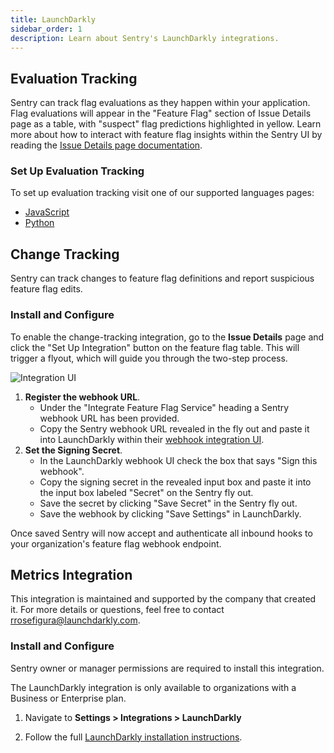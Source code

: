 ```yaml
---
title: LaunchDarkly
sidebar_order: 1
description: Learn about Sentry's LaunchDarkly integrations.
---
```


## Evaluation Tracking

Sentry can track flag evaluations as they happen within your application.  Flag evaluations will appear in the "Feature Flag" section of Issue Details page as a table, with "suspect" flag predictions highlighted in yellow. Learn more about how to interact with feature flag insights within the Sentry UI by reading the [Issue Details page documentation](/product/issues/issue-details/#feature-flags).

### Set Up Evaluation Tracking

To set up evaluation tracking visit one of our supported languages pages:
* [JavaScript](/platforms/javascript/configuration/integrations/launchdarkly/)
* [Python](/platforms/python/integrations/launchdarkly/)

## Change Tracking

Sentry can track changes to feature flag definitions and report suspicious feature flag edits.

### Install and Configure

To enable the change-tracking integration, go to the **Issue Details** page and click the "Set Up Integration" button on the feature flag table. This will trigger a flyout, which will guide you through the two-step process.

![Integration UI](./img/ff-integration-ui.png)

1. **Register the webhook URL**.
    - Under the "Integrate Feature Flag Service" heading a Sentry webhook URL has been provided.
    - Copy the Sentry webhook URL revealed in the fly out and paste it into LaunchDarkly within their [webhook integration UI](https://app.launchdarkly.com/settings/integrations/webhooks/new).
2. **Set the Signing Secret**.
    - In the LaunchDarkly webhook UI check the box that says "Sign this webhook".
    - Copy the signing secret in the revealed input box and paste it into the input box labeled "Secret" on the Sentry fly out.
    - Save the secret by clicking "Save Secret" in the Sentry fly out.
    - Save the webhook by clicking "Save Settings" in LaunchDarkly.

Once saved Sentry will now accept and authenticate all inbound hooks to your organization's feature flag webhook endpoint.

## Metrics Integration

This integration is maintained and supported by the company that created it. For more details or questions, feel free to contact rrosefigura@launchdarkly.com.

### Install and Configure

<Note>

Sentry owner or manager permissions are required to install this integration.

</Note>

<Note>

The LaunchDarkly integration is only available to organizations with a Business or Enterprise plan.

</Note>

1. Navigate to **Settings > Integrations > LaunchDarkly**

2. Follow the full [LaunchDarkly installation instructions](https://docs.launchdarkly.com/integrations/sentry).
